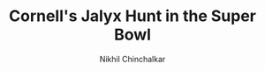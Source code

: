 ---
title: Cornell's Jalyx Hunt in the Super Bowl
description: An overview of what this Cornellian brings to the Eagles defense.
author: ["Nikhil Chinchalkar"]
publishedDate: "2025-02-03"
section: "Sports"
featured_plot: 'jalyx-hunt-line-plot'
layout: "plot"
---